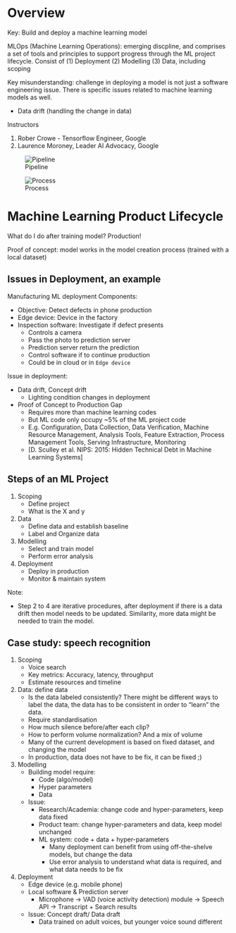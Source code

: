 # Overview

Key: Build and deploy a machine learning model

MLOps (Machine Learning Operations): emerging discpline, and
comprises a set of tools and principles to support progress
through the ML project lifecycle. Consist of (1) Deployment
(2) Modelling (3) Data, including scoping

Key misunderstanding: challenge in deploying a model is not
just a software engineering issue. There is specific issues
related to machine learning models as well.

- Data drift (handling the change in data)

Instructors

1. Rober Crowe - Tensorflow Engineer, Google
2. Laurence Moroney, Leader AI Advocacy, Google

![Pipeline](./src/pipeline.jpg)

![Process](./src/process.jpg)

# Machine Learning Product Lifecycle

What do I do after training model? Production!

Proof of concept: model works in the model creation process
(trained with a local dataset)

## Issues in Deployment, an example

Manufacturing ML deployment Components:

- Objective: Detect defects in phone production
- Edge device: Device in the factory
- Inspection software: Investigate if defect presents
    - Controls a camera
    - Pass the photo to prediction server
    - Prediction server return the prediction
    - Control software if to continue production
    - Could be in cloud or in `Edge device`

Issue in deployment:

- Data drift, Concept drift
  - Lighting condition changes in deployment
- Proof of Concept to Production Gap
  - Requires more than machine learning codes
  - But ML code only occupy ~5% of the ML project code
  - E.g. Configuration, Data Collection, Data Verification,
    Machine Resource Management, Analysis Tools, Feature
    Extraction, Process Management Tools, Serving
    Infrastructure, Monitoring
  - [D. Sculley et al. NIPS: 2015: Hidden Technical Debt in
    Machine Learning Systems]


## Steps of an ML Project

1. Scoping
   - Define project
   - What is the X and y
2. Data
   - Define data and establish baseline
   - Label and Organize data
3. Modelling
   - Select and train model
   - Perform error analysis
4. Deployment
   - Deploy in production
   - Monitor & maintain system

Note:

- Step 2 to 4 are iterative procedures, after deployment if
  there is a data drift then model needs to be updated.
  Similarity, more data might be needed to train the model.

## Case study: speech recognition

1. Scoping
   - Voice search
   - Key metrics: Accuracy, latency, throughput
   - Estimate resources and timeline
2. Data: define data
   - Is the data labeled consistently? There might be
     different ways to label the data, the data has to be
     consistent in order to "learn" the data.
   - Require standardisation
   - How much silence before/after each clip?
   - How to perform volume normalization? And a mix of
     volume
   - Many of the current development is based on fixed
     dataset, and changing the model
   - In production, data does not have to be fix, it
     can be fixed ;)
3. Modelling
   - Building model require:
       - Code (algo/model)
       - Hyper parameters
       - Data
   - Issue:
     - Research/Academia: change code and hyper-parameters,
       keep data fixed
     - Product team: change hyper-parameters and data,
       keep model unchanged
     - ML system: code + data + hyper-parameters
       - Many deployment can benefit from using
         off-the-shelve models, but change the data
       - Use error analysis to understand what data is
         required, and what data needs to be fix
4. Deployment
   - Edge device (e.g. mobile phone)
   - Local software & Prediction server
     - Microphone -> VAD (voice activity detection) module
       -> Speech API -> Transcript + Search results
   - Issue: Concept draft/ Data draft
     - Data trained on adult voices, but younger voice sound
       different
